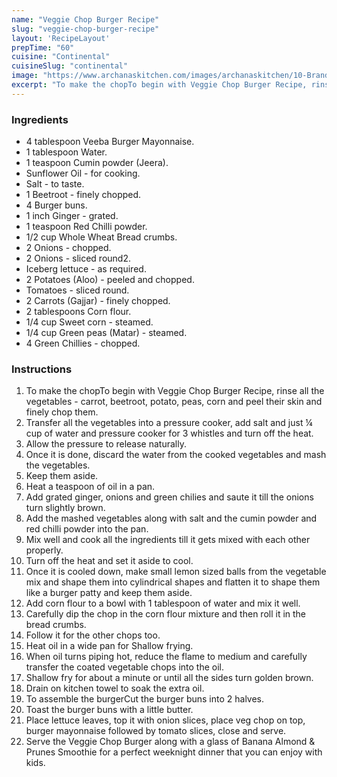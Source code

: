 ---
name: "Veggie Chop Burger Recipe"
slug: "veggie-chop-burger-recipe"
layout: 'RecipeLayout'
prepTime: "60"
cuisine: "Continental"
cuisineSlug: "continental"
image: "https://www.archanaskitchen.com/images/archanaskitchen/10-Brands/Veeba/Veeba_Video_Veggie_Chop_Burger-3.jpg"
excerpt: "To make the chopTo begin with Veggie Chop Burger Recipe, rinse all the vegetables - carrot, beetroot, potato, peas, corn and peel their skin and finely chop them"
---

### Ingredients

- 4 tablespoon Veeba Burger Mayonnaise.
- 1 tablespoon Water.
- 1 teaspoon Cumin powder (Jeera).
- Sunflower Oil - for cooking.
- Salt - to taste.
- 1 Beetroot - finely chopped.
- 4 Burger buns.
- 1 inch Ginger - grated.
- 1 teaspoon Red Chilli powder.
- 1/2 cup Whole Wheat Bread crumbs.
- 2 Onions - chopped.
- 2 Onions - sliced round2.
- Iceberg lettuce - as required.
- 2 Potatoes (Aloo) - peeled and chopped.
- Tomatoes - sliced round.
- 2 Carrots (Gajjar) - finely chopped.
- 2 tablespoons Corn flour.
- 1/4 cup Sweet corn - steamed.
- 1/4 cup Green peas (Matar) - steamed.
- 4 Green Chillies - chopped.

### Instructions

1. To make the chopTo begin with Veggie Chop Burger Recipe, rinse all the vegetables - carrot, beetroot, potato, peas, corn and peel their skin and finely chop them.
1. Transfer all the vegetables into a pressure cooker, add salt and just ¼ cup of water and pressure cooker for 3 whistles and turn off the heat.
1. Allow  the pressure to release naturally.
1. Once it is done, discard the water from the cooked vegetables and mash the vegetables.
1. Keep them aside.
1. Heat a teaspoon of oil in a pan.
1. Add grated ginger, onions and green chilies and saute it till the onions turn slightly brown.
1. Add the mashed vegetables along with salt and the cumin powder and red chilli powder into the pan.
1. Mix well and cook all the ingredients till it gets mixed with each other properly.
1. Turn off the heat and set it aside to cool.
1. Once it is cooled down, make small lemon sized balls from the vegetable mix and shape them into cylindrical shapes and flatten it to shape them like a burger patty and keep them aside.
1. Add corn flour to a bowl with 1 tablespoon of water and mix it well.
1. Carefully dip the chop in the corn flour mixture and then roll it in the bread crumbs.
1. Follow it for the other chops too.
1. Heat oil in a wide pan for Shallow frying.
1. When oil turns piping hot, reduce the flame to medium and carefully transfer the coated vegetable chops into the oil.
1. Shallow fry for about a minute or until all the sides turn golden brown.
1. Drain on kitchen towel to soak the extra oil.
1. To assemble the burgerCut the burger buns into 2 halves.
1. Toast the burger buns with a little butter.
1. Place lettuce leaves, top it with onion slices, place veg chop on top, burger mayonnaise followed by tomato slices, close and serve.
1. Serve the Veggie Chop Burger along with a glass of Banana Almond & Prunes Smoothie for a perfect weeknight dinner that you can enjoy with kids.
